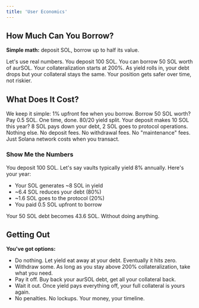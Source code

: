 ```yaml
---
title: 'User Economics'
---
```

## How Much Can You Borrow?

**Simple math:** deposit SOL, borrow up to half its value.

Let's use real numbers. You deposit 100 SOL. You can borrow 50 SOL worth of aurSOL. Your collateralization starts at 200%.
As yield rolls in, your debt drops but your collateral stays the same. Your position gets safer over time, not riskier.

## What Does It Cost?

We keep it simple:
1% upfront fee when you borrow. Borrow 50 SOL worth? Pay 0.5 SOL. One time, done.
80/20 yield split. Your deposit makes 10 SOL this year? 8 SOL pays down your debt, 2 SOL goes to protocol operations.
Nothing else. No deposit fees. No withdrawal fees. No "maintenance" fees. Just Solana network costs when you transact.

### Show Me the Numbers
You deposit 100 SOL. Let's say vaults typically yield 8% annually. Here's your year:

- Your SOL generates ~8 SOL in yield
- ~6.4 SOL reduces your debt (80%)
- ~1.6 SOL goes to the protocol (20%)
- You paid 0.5 SOL upfront to borrow

Your 50 SOL debt becomes 43.6 SOL. Without doing anything.

## Getting Out

**You've got options:**
- Do nothing. Let yield eat away at your debt. Eventually it hits zero.
- Withdraw some. As long as you stay above 200% collateralization, take what you need.
- Pay it off. Buy back your aurSOL debt, get all your collateral back.
- Wait it out. Once yield pays everything off, your full collateral is yours again.
- No penalties. No lockups. Your money, your timeline.
